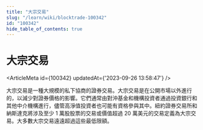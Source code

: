```yaml
---
title: "大宗交易"
slug: "/learn/wiki/blocktrade-100342"
id: "100342"
hide_table_of_contents: true
---
```



# 大宗交易

<ArticleMeta id={100342} updatedAt={'2023-09-26 13:58:47'} />
<div className='border-solid border-b border-t-0 my-4 border-[var(--ifm-color-gray-300)]' />

大宗交易是一種大規模的私下協商的證券交易。大宗交易是在公開市場以外進行的，以減少對證券價格的影響。它們通常由對沖基金和機構投資者通過投資銀行和其他中介機構進行，儘管高淨值投資者也可能有資格參與其中。紐約證券交易所和納斯達克將涉及至少 1 萬股股票的交易或價值超過 20 萬美元的交易定義為大宗交易。大多數大宗交易遠遠超過這些最低限額。
